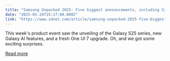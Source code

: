 ```yaml
---
title: "Samsung Unpacked 2025: Five biggest announcements, including S25 Edge and AR glasses"
date: "2025-01-24T15:17:00.000Z"
link: "https://www.zdnet.com/article/samsung-unpacked-2025-five-biggest-announcements-including-s25-edge-and-ar-glasses/"
---
```


This week's product event saw the unveiling of the Galaxy S25 series, new Galaxy AI features, and a fresh One UI 7 upgrade. Oh, and we got some exciting surprises.

[Read more](https://www.zdnet.com/article/samsung-unpacked-2025-five-biggest-announcements-including-s25-edge-and-ar-glasses/)
